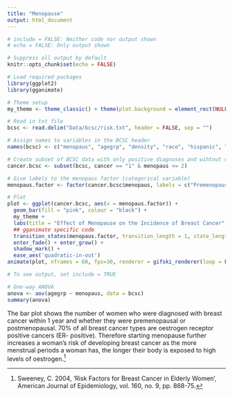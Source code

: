 ```yaml
---
title: "Menopause"
output: html_document
---
```


```r
# include = FALSE: Neither code nor output shown
# echo = FALSE: Only output shown

# Suppress all output by default
knitr::opts_chunk$set(echo = FALSE)

# Load required packages
library(ggplot2)
library(gganimate)

# Theme setup
my_theme <- theme_classic() + theme(plot.background = element_rect(NULL), panel.grid = element_line(NULL))
```

```r
# Read in txt file
bcsc <- read.delim("Data/bcsc/risk.txt", header = FALSE, sep = "")

# Assign names to variables in the BCSC header
names(bcsc) <- c("menopaus", "agegrp", "density", "race", "hispanic", "bmi", "agefirst", "nrelbc", "brstproc", "lastmamm", "surgmeno", "hrt", "invasive", "cancer", "training", "count")
```

```r
# Create subset of BCSC data with only positive diagnoses and wihtout unknown menopause data ("9" in the dataset)
cancer.bcsc <- subset(bcsc, cancer == "1" & menopaus <= 2)

# Give labels to the menopaus factor (categorical variable)
menopaus.factor <- factor(cancer.bcsc$menopaus, labels = c("Premenopausal", "Postmenopausual"))

# Plot
plot <- ggplot(cancer.bcsc, aes(x = menopaus.factor)) + 
  geom_bar(fill = "pink", colour = "black") + 
  my_theme +
  labs(title = "Effect of Menopause on the Incidence of Breast Cancer", x = "", y = "Frequency of Breast Cancer") +
  ## gganimate specific code
  transition_states(menopaus.factor, transition_length = 1, state_length = 1, wrap = FALSE) + 
  enter_fade() + enter_grow() +
  shadow_mark() +
  ease_aes('quadratic-in-out')
animate(plot, nframes = 60, fps=30, renderer = gifski_renderer(loop = FALSE))
```

```r
# To see output, set include = TRUE

# One-way ANOVA
anova <- aov(agegrp ~ menopaus, data = bcsc)
summary(anova)
```

The bar plot shows the number of women who were diagnosed with breast cancer within 1 year and whether they were premenopausal or postmenopausal. 70% of all breast cancer types are oestrogen receptor positive cancers (ER- positive). Therefore starting menopause further increases a woman’s risk of developing breast cancer as the more menstrual periods a woman has, the longer their body is exposed to high levels of oestrogen.[^6]

[^6]: Sweeney, C. 2004, ‘Risk Factors for Breast Cancer in Elderly Women’, American Journal of Epidemiology, vol. 160, no. 9, pp. 868-75.